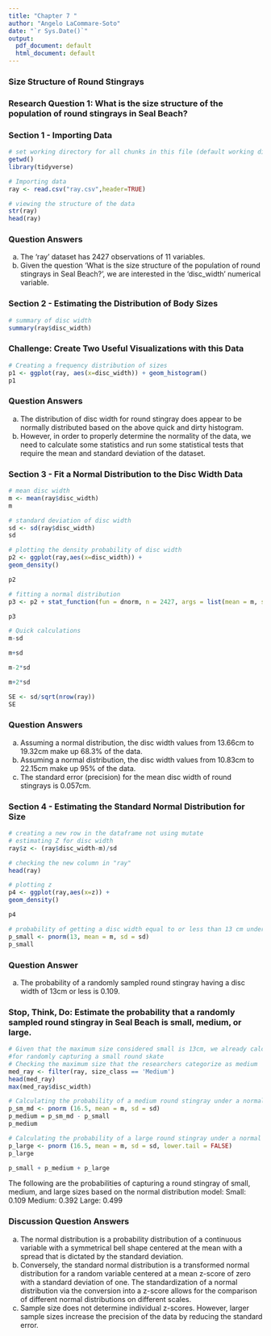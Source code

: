```yaml
---
title: "Chapter 7 "
author: "Angelo LaCommare-Soto"
date: "`r Sys.Date()`"
output:
  pdf_document: default
  html_document: default
---
```

### Size Structure of Round Stingrays

### Research Question 1: What is the size structure of the population of round stingrays in Seal Beach?

### Section 1 - Importing Data

```r
# set working directory for all chunks in this file (default working directory is wherever Rmd file is)
getwd()
library(tidyverse)
```

```r
# Importing data
ray <- read.csv("ray.csv",header=TRUE)

# viewing the structure of the data
str(ray)
head(ray)
```

### Question Answers
a. The 'ray' dataset has 2427 observations of 11 variables.
b. Given the question 'What is the size structure of the population of round stingrays in Seal Beach?', we are interested in the 'disc_width' numerical variable.

### Section 2 - Estimating the Distribution of Body Sizes

```r
# summary of disc width
summary(ray$disc_width)
```

### Challenge: Create Two Useful Visualizations with this Data

```r
# Creating a frequency distribution of sizes
p1 <- ggplot(ray, aes(x=disc_width)) + geom_histogram()
p1
```

### Question Answers
a. The distribution of disc width for round stingray does appear to be normally distributed based on the above quick and dirty histogram. 
b. However, in order to properly determine the normality of the data, we need to calculate some statistics and run some statistical tests that require the mean and standard deviation of the dataset.

### Section 3 - Fit a Normal Distribution to the Disc Width Data

```r
# mean disc width 
m <- mean(ray$disc_width)
m

# standard deviation of disc width
sd <- sd(ray$disc_width)
sd
```

```r
# plotting the density probability of disc width
p2 <- ggplot(ray,aes(x=disc_width)) +
geom_density()

p2

# fitting a normal distribution
p3 <- p2 + stat_function(fun = dnorm, n = 2427, args = list(mean = m, sd = sd),colour="red")

p3
```

```r
# Quick calculations
m-sd

m+sd

m-2*sd

m+2*sd

SE <- sd/sqrt(nrow(ray))
SE
```


### Question Answers
a. Assuming a normal distribution, the disc width values from 13.66cm to 19.32cm make up 68.3% of the data.
b. Assuming a normal distribution, the disc width values from 10.83cm to 22.15cm make up 95% of the data.
c. The standard error (precision) for the mean disc width of round stingrays is 0.057cm.

### Section 4 - Estimating the Standard Normal Distribution for Size

```r
# creating a new row in the dataframe not using mutate
# estimating Z for disc width
ray$z <- (ray$disc_width-m)/sd

# checking the new column in "ray"
head(ray)

# plotting z
p4 <- ggplot(ray,aes(x=z)) +
geom_density()

p4
```

```r
# probability of getting a disc width equal to or less than 13 cm under a normal distribution
p_small <- pnorm(13, mean = m, sd = sd)
p_small
```

### Question Answer
a. The probability of a randomly sampled round stingray having a disc width of 13cm or less is 0.109.

### Stop, Think, Do: Estimate the probability that a randomly sampled round stingray in Seal Beach is small, medium, or large.

```r
# Given that the maximum size considered small is 13cm, we already calculated the probability 
#for randomly capturing a small round skate
# Checking the maximum size that the researchers categorize as medium
med_ray <- filter(ray, size_class == 'Medium')
head(med_ray)
max(med_ray$disc_width)
```

```r
# Calculating the probability of a medium round stingray under a normal distribution
p_sm_md <- pnorm (16.5, mean = m, sd = sd)
p_medium = p_sm_md - p_small
p_medium
```

```r
# Calculating the probability of a large round stingray under a normal distribution
p_large <- pnorm (16.5, mean = m, sd = sd, lower.tail = FALSE)
p_large

p_small + p_medium + p_large
```

The following are the probabilities of capturing a round stingray of small, medium, and large sizes based on the normal distribution model:
Small: 0.109
Medium: 0.392
Large: 0.499

### Discussion Question Answers
a. The normal distribution is a probability distribution of a continuous variable with a symmetrical bell shape centered at the mean with a spread that is dictated by the standard deviation.
b. Conversely, the standard normal distribution is a transformed normal distribution for a random variable centered at a mean z-score of zero with a standard deviation of one. The standardization of a normal distribution via the conversion into a z-score allows for the comparison of different normal distributions on different scales.
c. Sample size does not determine individual z-scores. However, larger sample sizes increase the precision of the data by reducing the standard error.



